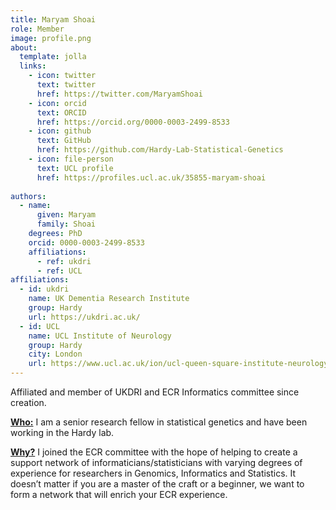 ```yaml
---
title: Maryam Shoai
role: Member 
image: profile.png
about: 
  template: jolla
  links: 
    - icon: twitter
      text: twitter
      href: https://twitter.com/MaryamShoai
    - icon: orcid
      text: ORCID
      href: https://orcid.org/0000-0003-2499-8533
    - icon: github
      text: GitHub
      href: https://github.com/Hardy-Lab-Statistical-Genetics
    - icon: file-person
      text: UCL profile
      href: https://profiles.ucl.ac.uk/35855-maryam-shoai
      
authors:
  - name:
      given: Maryam
      family: Shoai
    degrees: PhD
    orcid: 0000-0003-2499-8533
    affiliations:
      - ref: ukdri
      - ref: UCL 
affiliations:
  - id: ukdri
    name: UK Dementia Research Institute
    group: Hardy
    url: https://ukdri.ac.uk/ 
  - id: UCL
    name: UCL Institute of Neurology
    group: Hardy
    city: London
    url: https://www.ucl.ac.uk/ion/ucl-queen-square-institute-neurology
---
```


Affiliated and member of UKDRI and ECR Informatics committee since creation.

[**Who:**]{.underline} I am a senior research fellow in statistical genetics and have been working in the Hardy lab. 

[**Why?**]{.underline} I joined the ECR committee with the hope of helping to create a support network of informaticians/statisticians with varying degrees of experience for researchers in Genomics, Informatics and Statistics. It doesn't matter if you are a master of the craft or a beginner, we want to form a network that will enrich your ECR experience.
